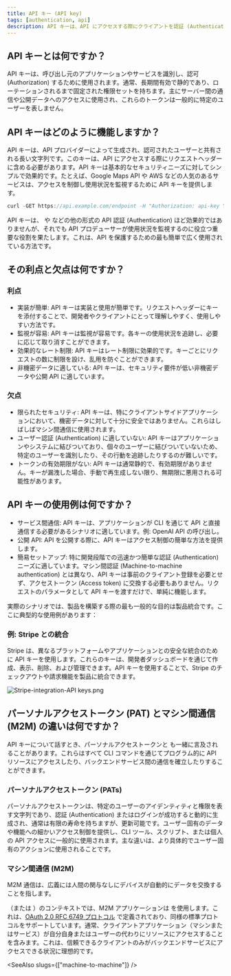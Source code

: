 ```yaml
---
title: API キー (API key)
tags: [authentication, api]
description: API キーは、API にアクセスする際にクライアントを認証 (Authentication) し、認可 (Authorization) するために使用される一意の識別子です。これは、クライアントの身元を確認し、特定のリソースやサービスへのアクセスを許可するために API リクエストに含まれる秘密のトークンとして機能します。API キーは通常、サーバー間の通信や公開データへのアクセスに使用されます。
---
```


## API キーとは何ですか？

API キーは、呼び出し元のアプリケーションやサービスを識別し、認可 (Authorization) するために使用されます。通常、長期間有効で静的であり、ローテーションされるまで固定された権限セットを持ちます。主にサーバー間の通信や公開データへのアクセスに使用され、これらのトークンは一般的に特定のユーザーを表しません。

## API キーはどのように機能しますか？

API キーは、API プロバイダーによって生成され、認可されたユーザーと共有される長い文字列です。このキーは、API にアクセスする際にリクエストヘッダーに含める必要があります。API キーは基本的なセキュリティニーズに対してシンプルで効果的です。たとえば、Google Maps API や AWS などの人気のあるサービスは、アクセスを制御し使用状況を監視するために API キーを提供します。

```java
curl -GET https://api.example.com/endpoint -H "Authorization: api-key YOUR_API_KEY"
```

API キーは、<Ref slug="oauth-2.0" /> や <Ref slug="jwt" /> などの他の形式の API 認証 (Authentication) ほど効果的ではありませんが、それでも API プロデューサーが使用状況を監視するのに役立つ重要な役割を果たします。これは、API を保護するための最も簡単で広く使用されている方法です。

## その利点と欠点は何ですか？

### 利点

- 実装が簡単: API キーは実装と使用が簡単です。リクエストヘッダーにキーを添付することで、開発者やクライアントにとって理解しやすく、使用しやすい方法です。
- 監視が容易: API キーは監視が容易です。各キーの使用状況を追跡し、必要に応じて取り消すことができます。
- 効果的なレート制限: API キーはレート制限に効果的です。キーごとにリクエストの数に制限を設け、乱用を防ぐことができます。
- 非機密データに適している: API キーは、セキュリティ要件が低い非機密データや公開 API に適しています。

### 欠点

- 限られたセキュリティ: API キーは、特にクライアントサイドアプリケーションにおいて、機密データに対して十分に安全ではありません。これらはしばしばマシン間通信に使用されます。
- ユーザー認証 (Authentication) に適していない: API キーはアプリケーションやシステムに結びついており、個々のユーザーに結びついていないため、特定のユーザーを識別したり、その行動を追跡したりするのが難しいです。
- トークンの有効期限がない: API キーは通常静的で、有効期限がありません。キーが漏洩した場合、手動で再生成しない限り、無期限に悪用される可能性があります。

## API キーの使用例は何ですか？

- サービス間通信: API キーは、アプリケーションが CLI を通じて API と直接通信する必要があるシナリオに適しています。例: OpenAI API の呼び出し。
- 公開 API: API を公開する際に、API キーはアクセス制御の簡単な方法を提供します。
- 簡易セットアップ: 特に開発段階での迅速かつ簡単な認証 (Authentication) ニーズに適しています。マシン間認証 (Machine-to-machine authentication) とは異なり、API キーは事前のクライアント登録を必要とせず、アクセストークン (Access token) に交換する必要もありません。リクエストのパラメータとして API キーを渡すだけで、単純に機能します。

実際のシナリオでは、製品を構築する際の最も一般的な目的は製品統合です。ここに典型的な使用例があります：

### 例: Stripe との統合

Stripe は、異なるプラットフォームやアプリケーションとの安全な統合のために API キーを使用します。これらのキーは、開発者ダッシュボードを通じて作成、表示、削除、および管理できます。API キーを使用することで、Stripe のチェックアウトや請求機能を製品に統合できます。

![Stripe-integration-API keys.png](https://uploads.strapi.logto.io/Stripe_integration_API_keys_cb6a2bc679.png)

## パーソナルアクセストークン (PAT) とマシン間通信 (M2M) の違いは何ですか？

API キーについて話すとき、パーソナルアクセストークンと <Ref slug="machine-to-machine" /> も一緒に言及されることがあります。これらはすべて CLI コマンドを通じてプログラム的に API リソースにアクセスしたり、バックエンドサービス間の通信を確立したりすることができます。

### パーソナルアクセストークン (PATs)

パーソナルアクセストークンは、特定のユーザーのアイデンティティと権限を表す文字列であり、認証 (Authentication) またはログインが成功すると動的に生成され、通常は有限の寿命を持ちますが、更新可能です。ユーザー固有のデータや機能への細かいアクセス制御を提供し、CLI ツール、スクリプト、または個人の API アクセスに一般的に使用されます。主な違いは、より具体的でユーザー固有のアクションに使用されることです。

### マシン間通信 (M2M)

M2M 通信は、広義には人間の関与なしにデバイスが自動的にデータを交換することを指します。

<Ref slug="openid-connect" />（または <Ref slug="oauth-2.0" />）のコンテキストでは、M2M アプリケーションは <Ref slug="client-credentials-flow" /> を使用します。これは、[OAuth 2.0 RFC 6749 プロトコル](https://datatracker.ietf.org/doc/html/rfc6749) で定義されており、同様の標準プロトコルをサポートしています。通常、クライアントアプリケーション（マシンまたはサービス）が自分自身またはユーザーの代わりにリソースにアクセスすることを含みます。これは、信頼できるクライアントのみがバックエンドサービスにアクセスできる状況に理想的です。

<SeeAlso slugs={["machine-to-machine"]} />
